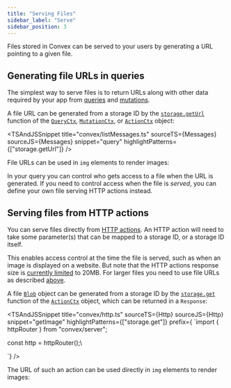 ```yaml
---
title: "Serving Files"
sidebar_label: "Serve"
sidebar_position: 3
---
```



Files stored in Convex can be served to your users by generating a URL pointing
to a given file.

## Generating file URLs in queries

The simplest way to serve files is to return URLs along with other data required
by your app from [queries](/docs/functions/query-functions.mdx) and
[mutations](/docs/functions/mutation-functions.mdx).

A file URL can be generated from a storage ID by the
[`storage.getUrl`](/api/interfaces/server.StorageReader#geturl) function of the
[`QueryCtx`](/api/interfaces/server.GenericQueryCtx),
[`MutationCtx`](/api/interfaces/server.GenericMutationCtx), or
[`ActionCtx`](/api/interfaces/server.GenericActionCtx) object:

<TSAndJSSnippet
  title="convex/listMessages.ts"
  sourceTS={Messages}
  sourceJS={Messages}
  snippet="query"
  highlightPatterns={["storage.getUrl"]}
/>

File URLs can be used in `img` elements to render images:

<TSAndJSSnippet
  title="src/App.tsx"
  sourceTS={AppTS}
  sourceJS={AppJS}
  snippet="imageComponent"
/>

In your query you can control who gets access to a file when the URL is
generated. If you need to control access when the file is _served_, you can
define your own file serving HTTP actions instead.

## Serving files from HTTP actions

You can serve files directly from
[HTTP actions](/docs/functions/http-actions.mdx). An HTTP action will need to
take some parameter(s) that can be mapped to a storage ID, or a storage ID
itself.

This enables access control at the time the file is served, such as when an
image is displayed on a website. But note that the HTTP actions response size is
[currently limited](/docs/functions/http-actions.mdx#limits) to 20MB. For larger
files you need to use file URLs as described
[above](#generating-file-url-in-queries).

A file [`Blob`](https://developer.mozilla.org/en-US/docs/Web/API/Blob) object
can be generated from a storage ID by the
[`storage.get`](/api/interfaces/server.StorageActionWriter#get) function of the
[`ActionCtx`](/api/interfaces/server.GenericActionCtx) object, which can be
returned in a `Response`:

<TSAndJSSnippet title="convex/http.ts" sourceTS={Http} sourceJS={Http} snippet="getImage"
highlightPatterns={["storage.get"]} prefix={
    `import { httpRouter } from "convex/server";

const http = httpRouter();\

`} />

The URL of such an action can be used directly in `img` elements to render
images:

<TSAndJSSnippet
  title="src/App.tsx"
  sourceTS={HttpAppTS}
  sourceJS={HttpAppJS}
  snippet="getImage"
/>

